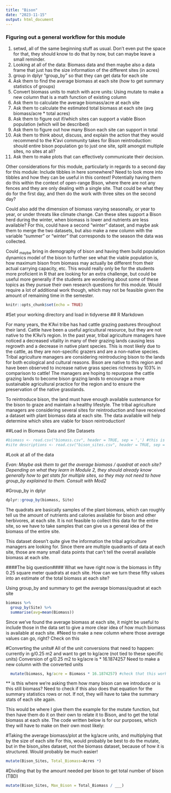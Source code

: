 ```yaml
---
title: "Bison"
date: "2023-11-15"
output: html_document
---
```

### Figuring out a general workflow for this module
1) setwd, all of the same beginning stuff as usual. Don't even put the space for that, they should know to do that by now, but can maybe leave a small reminder.
2) Looking at all of the data: Biomass data and then maybe also a data frame that just has the size information of the different sites (in acres)
3) group in dplyr "group_by" so that they can get data for each site
4) Ask them to find the average biomass at each site (how to get summary statistics of groups)
5) Convert biomass units to match with acre units: Using mutate to make a new column that is a math function of existing column
6) Ask them to calculate the average biomass/acre at each site
7) Ask them to calculate the estimated total biomass at each site (avg biomass/acre * total acres)
8) Ask them to figure out if/which sites can support a viable Bison population (which will be described)
9) Ask them to figure out how many Bison each site can support in total
10) Ask them to think about, discuss, and explain the action that they would recommend to the K'avi community takes for Bison reintroduction: should entire bison population go to just one site, split amongst multiple sites, no sites at all? 
11) Ask them to make plots that can effectively communicate their decision.

Other considerations for this module, particularly in regards to a second day for this module: 
Include tibbles in here somewhere? Need to look more into tibbles and how they can be useful in this context!
  Potentially having them do this within the context of open-range Bison, where there are not any fences and they are only dealing with a single site. That could be what they do for the first day, and then do the work with three sites on the second day?
  
  Could also add the dimension of biomass varying seasonally, or year to year, or under threats like climate change. Can these sites support a Bison herd during the winter, when biomass is lower and nutrients are less available?
          For this, could have a second "winter" dataset, and maybe ask them to merge the two datasets, but also make a new column with the variable "summer" or "winter" that corresponds to the season the data was collected. 
          
  Could ~maybe~ bring in demography of bison and having them build population dynamics model of the bison to further see what the viable population is, how maximum bison from biomass may actually be different from their actual carrying capacity, etc. This would really only be for the students more proficient in R that are looking for an extra challenge, but could be useful more generally if the students are wondering about some of these topics as they pursue their own research questions for this module. Would require a lot of additional work though, which may not be feasible given the amount of remaining time in the semester.
```r
knitr::opts_chunk$set(echo = TRUE)
```

#Set your working directory and load in tidyverse
## R Markdown

For many years, the K'Avi tribe has had cattle grazing pastures throughout their land.
Cattle have been a useful agricultural resource, but they are not native to the K'Avi's
region. In the past year, tribal agriculture managers have noticed a decreased vitality 
in many of their grazing lands causing less regrowth and a decrease in native plant species.
This is most likely due to the cattle, as they are non-specific grazers and are a non-native
species. Tribal agriculture managers are considering reintroducing bison to the lands for
both ecological and cultural reasons. Bison are native to this region and have been observed
to increase native grass species richness by 103% in comparison to cattle! The managers are
hoping to repurpose the cattle grazing lands to become bison grazing lands to encourage a
more sustainable agricultural practice for the region and to ensure the preservation of the
native grasslands.

To reintroduce bison, the land must have enough available sustenance for the bison to graze
and maintain a healthy lifestyle. The tribal agriculture managers are considering
several sites for reintroduction and have received a dataset with plant biomass data at each
site. The data available will help determine which sites are viable for bison reintroduction!

##Load in Biomass Data and Site Datasets
```r
#biomass <- read.csv("biomass.csv", header = TRUE, sep = ',') #this is for our purposes, this would not be written for students in this module
#site descriptions <- read.csv("bison_sites.csv", header = TRUE, sep = ',')
```

#Look at all of the data

*Evan: Maybe ask them to get the average biomass / quadrat at each site? Depending on what they learn in Module 2, they should already know generally how to get stats for multiple sites, so they may not need to have group_by explained to them. Consult with Mod2*

#Group_by in dplyr
```r
dplyr::group_by(biomass, Site)
```

The quadrats are basically samples of the plant biomass, which can roughly tell us the amount of nutrients and calories available for bison and other herbivores, at each site. It is not feasible to collect this data for the entire site, so we have to take samples that can give us a general idea of the biomass of the entire site.

This dataset doesn't quite give the information the tribal agriculture managers are looking
for. Since there are multiple quadrants of data at each site, those are many small data points that can't tell the overall available biomass at each site.

####The big question####
What we have right now is the biomass in fifty 0.25 square meter quadrats at each site. How can we turn these fifty values into an estimate of the total biomass at each site?


Using group_by and summary to get the average biomass/quadrat at each site
```r
biomass %>%
  group_by(Site) %>% 
  summarise(avg=mean(Biomass))
```
Since we've found the average biomass at each site, it might be useful to include those in the data set to give a more clear idea of how much biomass is available at each site.
#Need to make a new column where those average values can go, right? Check on this


#Converting the units#
All of the unit conversions that need to happen: 
  currently in g/0.25 m2 and want to get to kg/acre (not tied to these specific units)
  Conversion of g/0.25 m2 to kg/acre is * 16.1874257 
Need to make a new column with the converted units
```r
  mutate(biomass, kg/acre = Biomass * 16.1874257) #check that this works
```
** is this where we're asking them how many bison can we introduce or is this still biomass?
Need to check if this also does that equation for the summary statistics rows or not. If not, they will have to take the summary stats of each site again. 

This would be where I give them the example for the mutate function, but then have them do it on their own to relate it to Bison, and to get the total biomass at each site. The code written below is for our purposes, which they will have to make on their own most likely:

#Taking the average biomass/plot at the kg/acre units, and multiplying that by the size of each site
For this, would probably be best to do the mutate, but in the bison_sites dataset, not the biomass dataset, because of how it is structured. Would probably be much easier! 
```r
mutate(Bison_Sites, Total_Biomass=Acres *)
```

#Dividing that by the amount needed per bison to get total number of bison (TBD)
```r
mutate(Bison_Sites, Max_Bison = Total_Biomass / ___)
```

